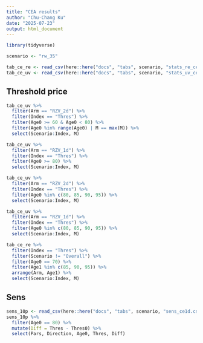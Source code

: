 ```yaml
---
title: "CEA results"
author: "Chu-Chang Ku"
date: "2025-07-23"
output: html_document
---
```


```r
library(tidyverse)

scenario <- "rw_35"

tab_ce_re <- read_csv(here::here("docs", "tabs", scenario, "stats_re_ce.csv"))
tab_ce_uv <- read_csv(here::here("docs", "tabs", scenario, "stats_uv_ce.csv"))


```

## Threshold price


```r
tab_ce_uv %>% 
  filter(Arm == "RZV_2d") %>% 
  filter(Index == "Thres") %>% 
  filter(Age0 >= 60 & Age0 < 80) %>% 
  filter(Age0 %in% range(Age0) | M == max(M)) %>% 
  select(Scenario:Index, M)
```

```r
tab_ce_uv %>% 
  filter(Arm == "RZV_1d") %>% 
  filter(Index == "Thres") %>% 
  filter(Age0 >= 80) %>% 
  select(Scenario:Index, M)
```

```r
tab_ce_uv %>% 
  filter(Arm == "RZV_2d") %>% 
  filter(Index == "Thres") %>% 
  filter(Age0 %in% c(80, 85, 90, 95)) %>% 
  select(Scenario:Index, M)
```

```r
tab_ce_uv %>% 
  filter(Arm == "RZV_1d") %>% 
  filter(Index == "Thres") %>% 
  filter(Age0 %in% c(80, 85, 90, 95)) %>% 
  select(Scenario:Index, M)
```

```r
tab_ce_re %>% 
  filter(Index == "Thres") %>% 
  filter(Scenario != "Overall") %>% 
  filter(Age0 == 70) %>% 
  filter(Age1 %in% c(85, 90, 95)) %>% 
  arrange(Arm, Age1) %>% 
  select(Scenario:Index, M)
```

## Sens

```r
sens_10p <- read_csv(here::here("docs", "tabs", scenario, "sens_ce1d.csv"))
sens_10p %>% 
  filter(Age0 == 80) %>% 
  mutate(Diff = Thres - Thres0) %>% 
  select(Pars, Direction, Age0, Thres, Diff)
```

